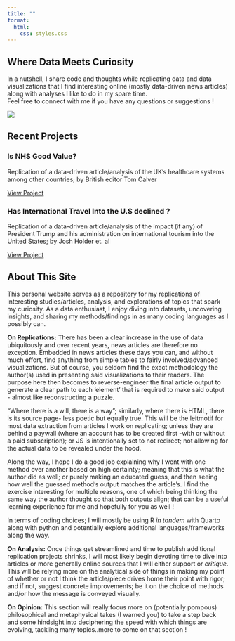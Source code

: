 ```yaml
---
title: ""
format:
  html:
    css: styles.css
---
```


:::: {.header-banner .grid}

::: {.g-col-5}
# Where Data Meets Curiosity {.text-center}
  
In a nutshell, I share code and thoughts while replicating data and data visualizations that I find interesting online (mostly data-driven news articles) along with analyses I like to do in my spare time.<br> Feel free to connect with me if you have any questions or suggestions !
:::

::: {.g-col-4 .gif-container .text-center}
![](giphy.gif){.rounded-gif}
:::

::::

## Recent Projects

::: {.project-card}
### **Is NHS Good Value?** {.project-title}

Replication of a data-driven article/analysis of the UK's healthcare systems among other countries; by British editor Tom Calver

[View Project](tom-calver-article-NHS.qmd){.btn .btn-primary}
:::

::: {.project-card}
### **Has International Travel Into the U.S declined ?** {.project-title}

Replication of a data-driven article/analysis of the impact (if any) of President Trump and his administration on international tourism into the United States; by Josh Holder et. al

[View Project](holder-chokshi-granados-article-TravelToUS.qmd){.btn .btn-primary}
:::

<!-- more projections go here once i engage in more work on this -->

## About This Site

This personal website serves as a repository for my replications of interesting studies/articles, analysis, and explorations of topics that spark my curiosity. As a data enthusiast, I enjoy diving into datasets, uncovering insights, and sharing my methods/findings in as many coding languages as I possibly can. 

**On Replications:** There has been a clear increase in the use of data ubiquitously and over recent years, news articles are therefore no exception. 
Embedded in news articles these days you can, and without much effort, find anything from simple tables to fairly involved/advanced visualizations.
But of course, you seldom find the exact methodology the author(s) used in presenting said visualizations to their readers. 
The purpose here then becomes to reverse-engineer the final article output to generate a clear path to each 'element' that is required to make said output - almost like reconstructing a puzzle. 

"Where there is a will, there is a way"; similarly, where there is HTML, there is its source page- less poetic but equally true.
This will be the leitmotif for most data extraction from articles I work on replicating; unless they are behind a paywall (where an account has to be created first -with or without a paid subscription); or JS is intentionally set to not redirect; not allowing for the actual data to be revealed under the hood. 

Along the way, I hope I do a good job explaining why I went with one method over another based on high certainty; meaning that this is what the author did as well; or purely making an educated guess, and then seeing how well the guessed method's output matches the article's. 
I find the exercise interesting for multiple reasons, one of which being thinking the same way the author thought so that both outputs align; that can be a useful learning experience for me and hopefully for you as well ! 

In terms of coding choices; I will mostly be using R *in tandem* with Quarto along with python and potentially explore additional languages/frameworks along the way.

**On Analysis:** Once things get streamlined and time to publish additional replication projects shrinks, I will most likely begin devoting time to dive into articles or more generally online sources that I will either support or *critique*. This will be relying more on the analytical side of things in making my point of whether or not I think the article/piece drives home their point with rigor; and if not, suggest concrete improvements; be it on the choice of methods and/or how the message is conveyed visually.

**On Opinion:** This section will really focus more on (potentially pompous) philosophical and metaphysical takes (I warned you) to take a step back and some hindsight into deciphering the speed with which things are evolving, tackling many topics..more to come on that section ! 


